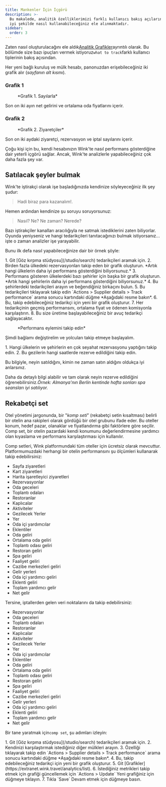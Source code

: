 ```yaml
---
title: Mankenler İçin İçgörü
description: >-
  Bu makalede, analitik özelliklerimizi farklı kullanıcı bakış açılarından en
  iyi şekilde nasıl kullanabileceğiniz ele alınmaktadır.
sidebar:
  order: 3
---
```


Zaten nasıl oluşturulacağını ele aldık[Analitik Grafikler](/user/analytics/)ayrıntılı olarak. Bu bölümde size bazı ipuçları vermek istiyoruz`what to track`farklı kullanıcı tiplerinin bakış açısından.

Her yeni bağlı kuruluş ve mülk hesabı, panonuzdan erişebileceğiniz iki grafik alır (*sayfanın alt kısmı*).

### Grafik 1

<figure>
  <CloudinaryImage width="700" height="222" resize="scale" quality="best" alt="Rakamlarla" src="academy/by-the-numbers" errorImage="noimage_opaque_nyrtl0.png" />

  <figcaption>*Grafik 1. Sayılarla*</figcaption>
</figure>


Son on iki ayın net gelirini ve ortalama oda fiyatlarını içerir.

### Grafik 2

<figure>
  <CloudinaryImage width="700" height="222" resize="scale" quality="best" alt="Ziyaretçiler" src="academy/visitors" errorImage="noimage_opaque_nyrtl0.png" />

  <figcaption>*Grafik 2. Ziyaretçiler*</figcaption>
</figure>


Son on iki aydaki ziyaretçi, rezervasyon ve iptal sayılarını içerir.

Çoğu kişi için bu, kendi hesabınızın Wink'te nasıl performans gösterdiğine dair yeterli içgörü sağlar. Ancak, Wink'te analizlerle yapabileceğiniz çok daha fazla şey var.

## Satılacak şeyler bulmak

Wink'te iştirakçi olarak işe başladığınızda kendinize söyleyeceğiniz ilk şey şudur:

> Hadi biraz para kazanalım!.

Hemen ardından kendinize şu soruyu soruyorsunuz:

> Nasıl? Ne? Ne zaman? Nerede?

Bazı iştirakçiler kanalları aracılığıyla ne satmak istediklerini zaten biliyorlar. Oyunda yeniyseniz ve hangi tedarikçileri tanıtacağınızı bulmak istiyorsanız... işte o zaman analizler işe yarayabilir.

Bunu ilk defa nasıl yapabileceğinize dair bir örnek şöyle:

<Steps>
  1. Git [Göz kırpma stüdyosu](/studio/search) tedarikçileri aramak için.
  2. Birden fazla ülkedeki rezervasyonları takip eden bir grafik oluşturun. *Artık hangi ülkelerin daha iyi performans gösterdiğini biliyorsunuz.*
  3. Performans gösteren ülkelerdeki bazı şehirler için başka bir grafik oluşturun. *Artık hangi şehirlerin daha iyi performans gösterdiğini biliyorsunuz.*
  4. Bu şehirlerdeki tedarikçileri arayın ve beğendiğiniz birkaçını bulun.
  5. Bu tedarikçileri tıklayarak takip edin `Actions > Supplier details > Track performance` arama sonucu kartındaki düğme *Aşağıdaki resme bakın*.
  6. Bu, takip edebileceğiniz tedarikçi için yeni bir grafik oluşturur.
  7. Her tedarikçinin geçmiş performansını, ortalama fiyat ve ödenen komisyonla karşılaştırın.
  8. Bu size üretime başlayabileceğiniz bir avuç tedarikçi sağlayacaktır.
</Steps>


<figure>
  <CloudinaryImage width="350" height="190" resize="scale" quality="best" alt="Tedarikçi detayları" src="academy/supplier-details" errorImage="noimage_opaque_nyrtl0.png" />

  <figcaption>*Performans eylemini takip edin*</figcaption>
</figure>


Şimdi bağlamı değiştirelim ve yolcuları takip etmeye başlayalım.

<Steps>
  1. Hangi ülkelerin ve şehirlerin en çok seyahat rezervasyonu yaptığını takip edin.
  2. Bu gezilerin hangi saatlerde rezerve edildiğini takip edin.
</Steps>


Bu bilgiyle, neyin satıldığını, kimin ne zaman satın aldığını oldukça iyi anlarsınız.

Daha da detaylı bilgi alabilir ve tam olarak neyin rezerve edildiğini öğrenebilirsiniz.*Örnek: Almanya'nın Berlin kentinde hafta sonları spa seansları iyi satılıyor.*

## Rekabetçi set

Otel yönetimi jargonunda, bir "*komp seti*” (rekabetçi setin kısaltması) belirli bir otelin ana rakipleri olarak gördüğü bir otel grubunu ifade eder.
Bu oteller konum, hedef pazar, olanaklar ve fiyatlandırma gibi faktörlere göre seçilir.
Comp set, bir otelin pazardaki kendi konumunu değerlendirmesine yardımcı olan kıyaslama ve performans karşılaştırması için kullanılır.

Comp setleri, Wink platformundaki tüm oteller için ücretsiz olarak mevcuttur. Platformumuzdaki herhangi bir otelin performansını şu ölçümleri kullanarak takip edebilirsiniz:

* Sayfa ziyaretleri
* Kart ziyaretleri
* Harita işaretleyici ziyaretleri
* Rezervasyonlar
* Oda geceleri
* Toplantı odaları
* Restoranlar
* Kaplıcalar
* Aktiviteler
* Gezilecek Yerler
* Yer
* Oda içi yardımcılar
* Eklentiler
* Oda geliri
* Ortalama oda geliri
* Toplantı odası geliri
* Restoran geliri
* Spa geliri
* Faaliyet geliri
* Cazibe merkezleri geliri
* Gelir yerleri
* Oda içi yardımcı geliri
* Eklenti geliri
* Toplam yardımcı gelir
* Net gelir

Tersine, iptallerden gelen veri noktalarını da takip edebilirsiniz:

* Rezervasyonlar
* Oda geceleri
* Toplantı odaları
* Restoranlar
* Kaplıcalar
* Aktiviteler
* Gezilecek Yerler
* Yer
* Oda içi yardımcılar
* Eklentiler
* Oda geliri
* Ortalama oda geliri
* Toplantı odası geliri
* Restoran geliri
* Spa geliri
* Faaliyet geliri
* Cazibe merkezleri geliri
* Gelir yerleri
* Oda içi yardımcı geliri
* Eklenti geliri
* Toplam yardımcı gelir
* Net gelir

Bir tane yaratmak için`comp set`, şu adımları izleyin:

<Steps>
  1. Git [Göz kırpma stüdyosu](/studio/search) tedarikçileri aramak için.
  2. Kendinizi karşılaştırmak istediğiniz diğer mülkleri arayın.
  3. Özelliği tıklayarak takip edin `Actions > Supplier details > Track performance` arama sonucu kartındaki düğme *Aşağıdaki resme bakın*.
  4. Bu, takip edebileceğiniz tedarikçi için yeni bir grafik oluşturur.
  5. Git [Grafikler](https://extranet.wink.travel/analytics/list).
  6. İstediğiniz metrikleri takip etmek için grafiği güncellemek için `Actions > Update` Yeni grafiğiniz için düğmeye tıklayın.
  7. Tıkla `Save` Devam etmek için düğmeye basın.
</Steps>

